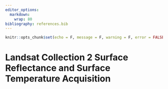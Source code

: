 ```yaml
---
editor_options: 
  markdown: 
    wrap: 80
bibliography: references.bib
---
```


```r
knitr::opts_chunk$set(echo = F, message = F, warning = F, error = FALSE)
```

# Landsat Collection 2 Surface Reflectance and Surface Temperature Acquisition


